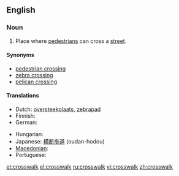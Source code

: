 ==English==

===Noun===
{{wikipedia}}
{{en-noun}}

#{{US}} Place where [[pedestrian]]s can cross a [[street]].

====Synonyms====
* [[pedestrian crossing]]
* [[zebra crossing]]
* [[pelican crossing]]

====Translations====
{{trans-top|place where pedestrians can cross a street}}
* Dutch: [[oversteekplaats]], [[zebrapad]] {{n}}
* Finnish: {{t+|fi|suojatie}}
* German: {{t+|de|Zebrastreifen|m}}
{{trans-mid}}
* Hungarian: {{t+|hu|gyalogátkelőhely}}
* Japanese: [[横断歩道]] (oudan-hodou)
* [[Macedonian]]: {{t|mk|пешачки премин|m|tr=péšački prémin|sc=Cyrl}}
* Portuguese: {{t+|pt|faixa de pedestres|f}}
{{trans-bottom}}

[[et:crosswalk]]
[[el:crosswalk]]
[[ru:crosswalk]]
[[vi:crosswalk]]
[[zh:crosswalk]]